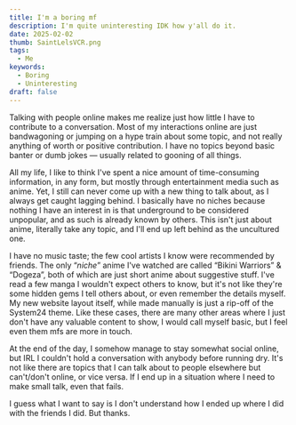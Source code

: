 ```yaml
---
title: I'm a boring mf
description: I'm quite uninteresting IDK how y'all do it.
date: 2025-02-02
thumb: SaintLelsVCR.png
tags:
  - Me
keywords:
  - Boring
  - Uninteresting
draft: false
---
```


Talking with people online makes me realize just how little I have to contribute to a conversation. Most of my interactions online are just bandwagoning or jumping on a hype train about some topic, and not really anything of worth or positive contribution. I have no topics beyond basic banter or dumb jokes — usually related to gooning of all things.

All my life, I like to think I've spent a nice amount of time-consuming information, in any form, but mostly through entertainment media such as anime. Yet, I still can never come up with a new thing to talk about, as I always get caught lagging behind. I basically have no niches because nothing I have an interest in is that underground to be considered unpopular, and as such is already known by others. This isn't just about anime, literally take any topic, and I'll end up left behind as the uncultured one.

I have no music taste; the few cool artists I know were recommended by friends. The only “_niche_” anime I've watched are called “Bikini Warriors” & “Dogeza”, both of which are just short anime about suggestive stuff. I've read a few manga I wouldn't expect others to know, but it's not like they're some hidden gems I tell others about, or even remember the details myself. My new website layout itself, while made manually is just a rip-off of the System24 theme. Like these cases, there are many other areas where I just don't have any valuable content to show, I would call myself basic, but I feel even them mfs are more in touch.

At the end of the day, I somehow manage to stay somewhat social online, but IRL I couldn't hold a conversation with anybody before running dry. It's not like there are topics that I can talk about to people elsewhere but can't/don't online, or vice versa. If I end up in a situation where I need to make small talk, even that fails.

I guess what I want to say is I don't understand how I ended up where I did with the friends I did. But thanks.

